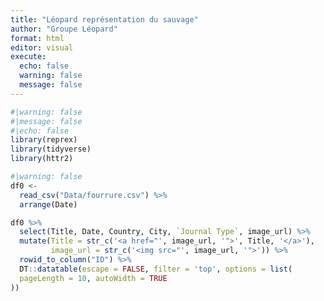 ```yaml
---
title: "Léopard représentation du sauvage"
author: "Groupe Léopard"
format: html
editor: visual
execute: 
  echo: false
  warning: false
  message: false
---
```


```r
#|warning: false
#|message: false
#|echo: false
library(reprex)
library(tidyverse)
library(httr2)
```

```r
#|warning: false
df0 <- 
  read_csv("Data/fourrure.csv") %>% 
  arrange(Date)

df0 %>% 
  select(Title, Date, Country, City, `Journal Type`, image_url) %>% 
  mutate(Title = str_c('<a href="', image_url, '">', Title, '</a>'),
         image_url = str_c('<img src="', image_url, '">')) %>% 
  rowid_to_column("ID") %>% 
  DT::datatable(escape = FALSE, filter = 'top', options = list(
  pageLength = 10, autoWidth = TRUE
))
```
